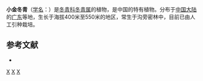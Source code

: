 {{Speciesbox 
| taxon = Ilex xiaojinensis
| authority = [[王雅琴|Y. Q. Wang]] et [[陈邦余|P. Y. Chen]]
}}

'''小金冬青'''（[[学名|学名]]：{{lang|la|''Ilex xiaojinensis''}}）是[[冬青科|冬青科]][[冬青属|冬青属]]的植物，是中国的特有植物。分布于[[中国大陆|中国大陆]]的[[广东|广东]]等地，生长于海拔400米至550米的地区，常生于沟旁密林中，目前已由人工引种栽培。

== 参考文献 ==
<div class="references-small">
* {{cite web| url =http://www.bioinfo.cn/db05/KmzwSpecies.php?action=view&id=14296| title =小金冬青| work =《中国高等植物数据库全库》| publisher =中国科学院微生物研究所| author =昆明植物研究所| accessdate =2009-02-24| deadurl =yes| archiveurl =https://web.archive.org/web/20160305031354/http://www.bioinfo.cn/db05/KmzwSpecies.php?action=view&id=14296| archivedate =2016-03-05}}
</div>
{{Taxonbar|from=Q11035032}}

[[Category:冬青属|X]]
[[Category:中國特有植物|X]]
[[Category:广东植物|X]]
